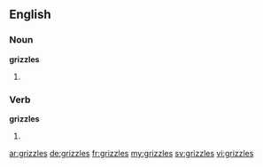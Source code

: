 ==English==

===Noun===
'''grizzles'''

# {{plural of|grizzle}}

===Verb===
'''grizzles'''

# {{third-person singular of|grizzle}}

[[ar:grizzles]]
[[de:grizzles]]
[[fr:grizzles]]
[[my:grizzles]]
[[sv:grizzles]]
[[vi:grizzles]]